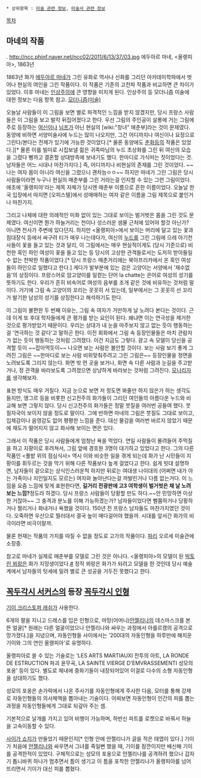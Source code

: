  * 상위항목 : [[미술 관련 정보]], [[미술사 관련 정보]]

[[목차]]

== 마네의 작품 ==
.
http://ncc.phinf.naver.net/ncc02/2011/6/13/37/03.jpg
에두아르 마네, <올랭피아>, 1863년

1863년 화가 [[에두아르 마네]]가 그린 유화로 역사나 신화를 그리던 아카데미학파에서 벗어나 현실의 여인을 그린 작품이다. 이 작품은 기존의 고전파 작품과 비교하면 큰 차이가 있었다. 이후 마네는 [[인상주의]]에 큰 영향을 미치게 된다. 인상주의 등 모더니즘 미술에 대한 정보는 다음 항목 참고. [[모더니즘(미술)]]

오늘날 사람들이 이 그림을 보면 별로 파격적인 느낌을 받지 않겠지만, 당시 프랑스 사람들은 이 그림을 보고 발칵 뒤집어졌다고 한다. 우선 그림의 주인공이 살롱에 거는 그림에 주로 등장하는 [[여신]]이나 [[님프]]가 아닌 현실의 [wiki:"창녀" 매춘부]라는 것이 문제였다. 동양에 비하면 서양미술사에 누드는 많이 나오지만, 그건 어디까지나 여신이나 요정으로 그린다/본다는 전제가 있기에 가능한 것이었다.[* 물론 동양에도 [[춘화]]등의 작품은 있었다.][* 물론 이를 빌미로 시집보낼 젊은 귀족따님의 누드 초상화를 그린 뒤 여신의 모습을 그렸다 뻥까고 결혼할 상대방측에 보내기도 했다. 한마디로 가식떠는 짓이었다는 것. 남자들은 어느 시대나 마찬가지다.] 즉, 어디까지나 비현실의 존재를 그린 것이었다. ~~나는 여자 몸이 아니라 여신을 그렸으니 괜차늠ㅇㅇ~~ 하지만 마네가 그린 그림은 당시 사람들이라면 누구나 현실의 매춘부를 그린 거라는걸 인지할 수 있는 그런 그림이었다. 애초에 '올랭피아'라는 제목 자체가 당시엔 매춘부 이름으로 흔한 이름이었다. 오늘날 한국 입장에서 따지면 [오피스텔]에서 성매매하는 여자 같은 이름을 그림 제목으로 붙인거나 마찬가지. 

그리고 나체에 대한 의례적인 미화 없이 있는 그대로 보이는 벌거벗은 몸을 그린 것도 문제였다. 여신이면 뭔가 하늘거리는 천이나 성스러운 샘물 근처에 있어야 할것 아닌가? 아니면 천사가 주변에 있다던지. 하지만 <올랭피아>에서 보이는 머리에 달고 있는 꽃과 침대장식 등에서 싸구려 티가 매우 나는데다가, 여신의 [[누드]]를 그린 그림에 으레 아기천사들이 꽃을 들고 있는 것과 달리, 이 그림에서는 매우 현실적이게도 (당시 기준으로) 비천한 흑인 하인 여성이 꽃을 들고 있는 등 당시의 고상한 관객들로서는 도저히 받아들일 수 없는 천박한 작품이었다.[* 당시 프랑스 매춘거리에는 북아프리카에서 온 흑인 여성들이 하인으로 일했다고 한다.] 게다가 발부분에 있는 검은 고양이는 서양에서 '재수없음'의 상징이다. 프랑스어로 암고양이를 일컫는 단어 la chatte는 은어로 여성의 성기를 뜻하기도 한다. 우리가 흔히 비속어로 여성의 음부를 조개 같은 것에 비유하는 것처럼 말이다. 거기에 그림 속 고양이의 꼬리는 꼿꼿히 서 있는데, 일부에서는 그 꼿꼿히 선 꼬리가 발기한 남성의 성기를 상징한다고 해석하기도 한다.

이 그림이 불편한 두 번째 이유는, 그림 속 여자가 거만하게 날 노려다 본다는 것이다. 근데 이게 또 후대 학자들에게 큰 평가를 받는 요인이 된다. 왜냐면 이는 연극성을 제거한 것으로 평가받았기 때문이다. 우리는 상대가 내 눈을 마주보지 않고 없는 듯이 행동하는 걸 '연극하는 것 같다'고 말하곤 한다. 이전 회화에서 그림 속 등장인물들은 마치 관람자가 없는 듯이 행동하는 것처럼 그려졌다. 이건 지금도 그렇다. 광고 속 모델이 당신을 공격할 듯이 ~~잡아먹듯이~~ 나오면 보는 사람은 불안할 것이다. 보는 사람 보기 좋게 그려진 그림은 ~~한마디로 보는 사람 비위맞춰주려고 그린 그림은~~ 등장인물을 정면을 노려보도록 그리지 않는다. 화면 밖 먼 곳을 보거나, 화면 속 다른 사람과 눈길을 주고받거나, 정 관객을 바라보도록 그려졌으면 상냥하게 바라보는 것처럼 그려진다. [[모나리자]]를 생각해보자. 

표현 방식도 매우 거칠다. 지금 눈으로 보면 저 정도면 봐줄만 하지 않은가 하는 생각도 들지만, 앵그르 등을 비롯한 신고전주의 화가들이 그리던 여인들의 아름다운 누드와 비교해 보면 그렇지 않다. 당시 신고전주의 화가들은 정말 붓질을 여러번 공들여 했다. 붓질자국이 보이지 않을 정도로 말이다. 그에 반하면 마네의 그림은 붓질도 그대로 보이고, 입체감이나 음영감도 없어 평평한 느낌을 준다. 대신 물감을 여러번 바르지 않았기 때문에 채도가 떨어지지 않고 화사해 보이는 면은 있다.

그래서 이 작품은 당시 사람들에게 엄청난 욕을 먹었다. 연일 사람들이 몰려들어 주먹질을 하고 지팡이로 후려쳐서, 그림 앞에 경호원 3명이 대기하고 있었다고 한다. 그의 다른 작품인 <풀밭 위의 점심식사> 역시 이와 비슷한 일을 겪게 되는데 화가 난 시민들이 지팡이를 휘두르는 것을 막기 위해 다른 작품보다 높게 걸었다고 한다. 쉽게 빗대 설명하면, 남자들이 겉으로는 상식인스러운척 하지만 뒤로는 여대생 나이대의 (어쩌면 내가 아는 가족이나 지인일지도 모르는) 여자와 놀아난다는걸 까발린거나 다름 없는거다. 이 느낌을 요즘 느낌에 맞게 표현한다면, '''길거리 전광판에 고3 여학생이 벌거벗은 채 날 노려보는 느낌?'''정도라 하겠다. 당시 프랑스 사람들이 당황할 만도 하다.~~안 민망하면 이상한 거잖아~~ 그 충격과 분노를 이해 가능하겠는가? 남자들이었다면 뻘쭘하거나 당황하거나 찔리거나 화내거나 욕했을 것이다. 150년 전 프랑스 남자들도 마찬가지였던 것이다. 오죽하면 우산으로 찔러대서 결국 높이 매다걸어야 했을까. 시대를 앞서간 화가의 비극이라면 비극이랄까.

물론 현재는 작품의 가치를 따질 수 없을 정도로 고가의 작품이다. [[파리]] 오르세 미술관에 소장중.

참고로 마네가 실제로 매춘부를 모델로 그린 것은 아니다. <올랭피아>의 모델이 된  [[http://en.wikipedia.org/wiki/Victorine_Meurent|빅토린 뫼랑]]은 화가 지망생이었다.[http://cafe.naver.com/investart/6554 #] 정작 뫼랑은 화가가 되려고 모델을 한 것인데 당시 예술계에서 남자들의 텃세에 밀려 별로 큰 성공을 거두진 못했다고 한다.



== [[꼭두각시 서커스]]의 등장 [[꼭두각시 인형]] ==
[[기이 크리스토퍼 래쉬]]가 사용한다. 

6개의 팔을 지니고 드레스를 입은 인형으로, 마망(어머니)[[안젤리나]]의 데스마스크를 본 뜬 얼굴[* 원래는 다른 얼굴이었으나 안젤리나와 싸우는 과정에서 아를르캥의 공격으로 망가졌다.]을 지녔으며, 자동인형들 사이에서는 '200대의 자동인형을 하루만에 해치운 기이와 그의 연인 올랭피아'로 유명하다.

올랭피아로 쓸 수 있는 기술로는 'LES ARTS MARTIAUXI 전투의 아트, LA RONDE DE ESTRUCTION 파괴 윤무곡, LA SAINTE VIERGE D'EMVRASSEMENTI 성모의 포옹' 등이 있다. 별도로 체내에 중화기들이 내장되어있어 이걸로 다수의 소형 자동인형을 상대하기도 했다.

성모의 포옹은 손가락에서 나온 주사기를 자동인형에게 주사한 다음, 모터를 통해 강제로 자동인형들의 의사체액을 뽑아내는 기술이다. 어찌보면 자동인형이 인간의 피를 뽑는 과정을 자동인형들에게 그대로 되갚아 주는 셈.

기본적으로 날개를 가지고 있어 비행이 가능하며, 하반신 파트를 로켓으로 바꿔서 하늘을 고속이동할 수 있다.

[[사이가 쇼지]]가 만들었기 때문인지[* 인형 안에 안젤리나가 글을 적은 태엽이 있다.] 기이가 처음에 [[안젤리나]]와 싸우면서 그녀를 죽일뻔 했을 때, 기이를 잠깐이지만 배신해 기이를 공격한적이 있었다. 구체적으로는 성모의 포옹으로 안젤리나를 공격하려 했으나 갑자기 톱니바퀴 하나가 멈추면서 틈이 생기고 이 틈을 포착한 안젤리나가 올랭피아를 넘어뜨리면서 기이가 대신 피를 뽑혔다.
